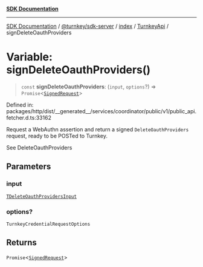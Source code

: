 [**SDK Documentation**](../../../../../../README.mdx)

***

[SDK Documentation](../../../../../../packages.mdx) / [@turnkey/sdk-server](../../../../README.mdx) / [index](../../../README.mdx) / [TurnkeyApi](../README.mdx) / signDeleteOauthProviders

# Variable: signDeleteOauthProviders()

> `const` **signDeleteOauthProviders**: (`input`, `options`?) => `Promise`\<[`SignedRequest`](../../../../../http/index/type-aliases/SignedRequest.mdx)\>

Defined in: packages/http/dist/\_\_generated\_\_/services/coordinator/public/v1/public\_api.fetcher.d.ts:33162

Request a WebAuthn assertion and return a signed `DeleteOauthProviders` request, ready to be POSTed to Turnkey.

See DeleteOauthProviders

## Parameters

### input

[`TDeleteOauthProvidersInput`](../type-aliases/TDeleteOauthProvidersInput.mdx)

### options?

`TurnkeyCredentialRequestOptions`

## Returns

`Promise`\<[`SignedRequest`](../../../../../http/index/type-aliases/SignedRequest.mdx)\>
